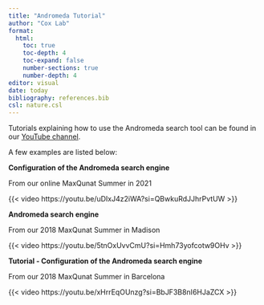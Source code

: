 ```yaml
---
title: "Andromeda Tutorial"
author: "Cox Lab"
format: 
  html:
    toc: true
    toc-depth: 4
    toc-expand: false
    number-sections: true
    number-depth: 4
editor: visual
date: today
bibliography: references.bib
csl: nature.csl
---
```


Tutorials explaining how to use the Andromeda search tool can be found in our [YouTube channel](https://www.youtube.com/c/MaxQuantChannel).

A few examples are listed below:

**Configuration of the Andromeda search engine**

From our online MaxQunat Summer in 2021

{{< video https://youtu.be/uDIxJ4z2iWA?si=QBwkuRdJJhrPvtUW >}}

**Andromeda search engine**

From our 2018 MaxQunat Summer in Madison

{{< video https://youtu.be/5tnOxUvvCmU?si=Hmh73yofcotw9OHv >}}

**Tutorial - Configuration of the Andromeda search engine**

From our 2018 MaxQunat Summer in Barcelona

{{< video https://youtu.be/xHrrEqOUnzg?si=BbJF3B8nI6HJaZCX >}}
